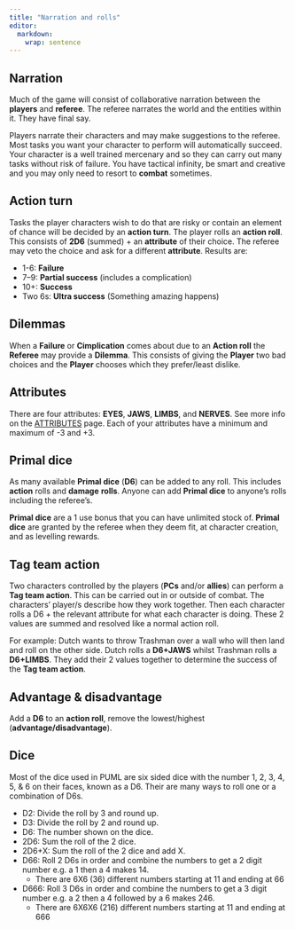 ```yaml
---
title: "Narration and rolls"
editor: 
  markdown: 
    wrap: sentence
---
```


## Narration

Much of the game will consist of collaborative narration between the **players** and **referee**.
The referee narrates the world and the entities within it.
They have final say.

Players narrate their characters and may make suggestions to the referee.
Most tasks you want your character to perform will automatically succeed.
Your character is a well trained mercenary and so they can carry out many tasks without risk of failure.
You have tactical infinity, be smart and creative and you may only need to resort to **combat** sometimes.

## Action turn

Tasks the player characters wish to do that are risky or contain an element of chance will be decided by an **action turn**.
The player rolls an **action roll**.
This consists of **2D6** (summed) + an **attribute** of their choice.
The referee may veto the choice and ask for a different **attribute**.
Results are:

-   1-6: **Failure**
-   7–9: **Partial success** (includes a complication)
-   10+: **Success**
-   Two 6s: **Ultra success** (Something amazing happens)

## Dilemmas

When a __Failure__ or __Cimplication__ comes about due to an __Action roll__ the __Referee__ may provide a __Dilemma__. This consists of giving the __Player__ two bad choices and the __Player__ chooses which they prefer/least dislike.

## Attributes

There are four attributes: **EYES**, **JAWS**, **LIMBS**, and **NERVES**.
See more info on the [ATTRIBUTES](/RULES/ATTRIBUTES.qmd) page.
Each of your attributes have a minimum and maximum of -3 and +3.

## Primal dice

As many available **Primal dice** (**D6**) can be added to any roll.
This includes **action** rolls and **damage** **rolls**.
Anyone can add **Primal dice** to anyone’s rolls including the referee’s.

**Primal dice** are a 1 use bonus that you can have unlimited stock of.
**Primal dice** are granted by the referee when they deem fit, at character creation, and as levelling rewards.

## Tag team action

Two characters controlled by the players (**PCs** and/or **allies**) can perform a **Tag team action**. This can be carried out in or outside of combat.
The characters’ player/s describe how they work together.
Then each character rolls a D6 + the relevant attribute for what each character is doing.
These 2 values are summed and resolved like a normal action roll.

For example: Dutch wants to throw Trashman over a wall who will then land and roll on the other side.
Dutch rolls a **D6+JAWS** whilst Trashman rolls a **D6+LIMBS**.
They add their 2 values together to determine the success of the **Tag team action**.

## Advantage & disadvantage

Add a **D6** to an **action roll**, remove the lowest/highest (**advantage/disadvantage**).

## Dice

Most of the dice used in PUML are six sided dice with the number 1, 2, 3, 4, 5, & 6 on their faces, known as a D6. Their are many ways to roll one or a combination of D6s.

- D2: Divide the roll by 3 and round up.
- D3: Divide the roll by 2 and round up.
- D6: The number shown on the dice.
- 2D6: Sum the roll of the 2 dice.
- 2D6+X: Sum the roll of the 2 dice and add X.
- D66: Roll 2 D6s in order and combine the numbers to get a 2 digit number e.g. a 1 then a 4 makes 14.
  - There are 6X6 (36) different numbers starting at 11 and ending at 66
- D666: Roll 3 D6s in order and combine the numbers to get a 3 digit number e.g. a 2 then a 4 followed by a 6 makes 246.
  - There are 6X6X6 (216) different numbers starting at 11 and ending at 666